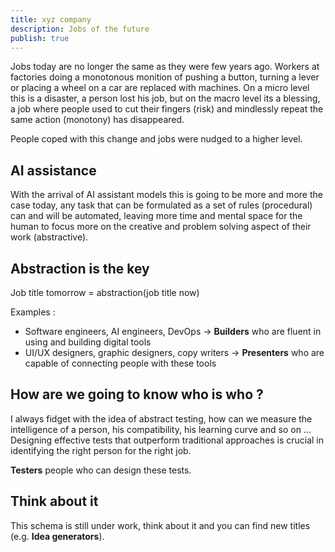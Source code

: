 ```yaml
---
title: xyz company
description: Jobs of the future
publish: true
---
```


Jobs today are no longer the same as they were few years ago.
Workers at factories doing a monotonous monition of pushing a button, turning a lever or placing a wheel on a car are replaced with machines.
On a micro level this is a disaster, a person lost his job, but on the macro level its a blessing, a job where people used to cut their fingers (risk) and mindlessly repeat the same action (monotony) has disappeared.

People coped with this change and jobs were nudged to a higher level.

## AI assistance

With the arrival of AI assistant models this is going to be more and more the case today, any task that can be formulated as a set of rules (procedural) can and will be automated,
leaving more time and mental space for the human to focus more on the creative and problem solving aspect of their work (abstractive).

## Abstraction is the key

Job title tomorrow = abstraction(job title now)

Examples :

- Software engineers, AI engineers, DevOps -> **Builders** who are fluent in using and building digital tools
- UI/UX designers, graphic designers, copy writers -> **Presenters** who are capable of connecting people with these tools

## How are we going to know who is who ?

I always fidget with the idea of abstract testing, how can we measure the intelligence of a person, his compatibility, his learning curve and so on ...
Designing effective tests that outperform traditional approaches is crucial in identifying the right person for the right job.

**Testers** people who can design these tests.

## Think about it

This schema is still under work, think about it and you can find new titles (e.g. **Idea generators**).
